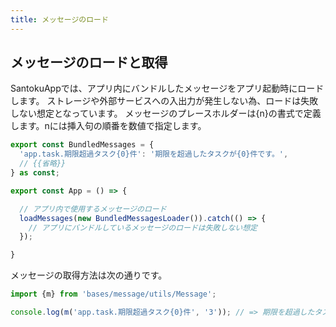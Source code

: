 ```yaml
---
title: メッセージのロード
---
```


## メッセージのロードと取得

SantokuAppでは、アプリ内にバンドルしたメッセージをアプリ起動時にロードします。
ストレージや外部サービスへの入出力が発生しない為、ロードは失敗しない想定となっています。
メッセージのプレースホルダーは{n}の書式で定義します。nには挿入句の順番を数値で指定します。

```typescript title='アプリ内にバンドルされたメッセージ'
export const BundledMessages = {
  'app.task.期限超過タスク{0}件': '期限を超過したタスクが{0}件です。',
  // {{省略}}
} as const;
```

```typescript jsx title='メッセージロード'
export const App = () => {

  // アプリ内で使用するメッセージのロード
  loadMessages(new BundledMessagesLoader()).catch(() => {
    // アプリにバンドルしているメッセージのロードは失敗しない想定
  });

}
```

メッセージの取得方法は次の通りです。

```typescript jsx title='メッセージの取得'
import {m} from 'bases/message/utils/Message';

console.log(m('app.task.期限超過タスク{0}件', '3')); // => 期限を超過したタスクが3件です。
```
